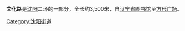 {{unreferenced|time=2014-07-25T10:28:25+00:00}}
{{Infobox China Road
|道路方向 = EW
|中文道路名称 = 文化路
|道路名称拼音 = WENHUA LU
|图片 =
|图片说明 = 
|道路属性 = 环路
|道路总长度 = 3,500米
|车速限制 = 
|行车线数量 =
|所在地区 = [[沈阳市|沈阳市]]
|起点 = 辽宁省图书馆
|终点 = 方形广场
|路段主要建筑 = [[辽宁省图书馆|辽宁省图书馆]]、[[沈阳军区总医院|沈阳军区总医院]]、文化路立交桥、[[辽宁广播电视台|辽宁广播电视台]]、[[辽宁工业展览馆|辽宁工业展览馆]]、[[盛京医院|盛京医院]]
}}

'''文化路'''是[[沈阳|沈阳]]二环的一部分，全长约3,500米，自[[辽宁省图书馆|辽宁省图书馆]]至[[方形广场|方形广场]]。

[[Category:沈阳街道|Category:沈阳街道]]